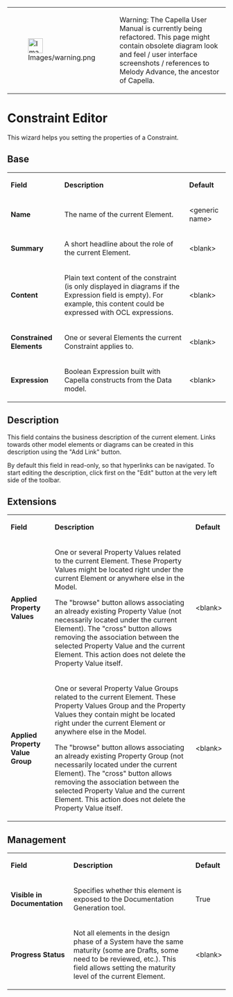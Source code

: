 <!--
  Copyright (c) 2006, 2015 THALES GLOBAL SERVICES.
  All rights reserved. This program and the accompanying materials
  are made available under the terms of the Eclipse Public License v1.0
  which accompanies this distribution, and is available at
  http://www.eclipse.org/legal/epl-v10.html

  Contributors:
       Thales - initial API and implementation
-->

{| border="1"
|-
| [[Image:Images/warning.png|34x34px]] 
| Warning: The Capella User Manual is currently being refactored. This page might contain obsolete diagram look and feel / user interface screenshots / references to Melody Advance, the ancestor of Capella. 
|}   

= Constraint Editor =
 
This wizard helps you setting the properties of a Constraint.
 
== Base ==
                                
{| border="1"
|-
| '''Field''' 
| '''Description''' 
| '''Default''' 
|-
| '''Name''' 
| The name of the current Element. 
| &lt;generic name&gt; 
|-
| '''Summary''' 
| A short headline about the role of the current Element. 
| &lt;blank&gt; 
|-
| '''Content''' 
| Plain text content of the constraint (is only displayed in diagrams if the Expression field is empty). For example, this content could be expressed with OCL expressions. 
| &lt;blank&gt; 
|-
| '''Constrained Elements''' 
| One or several Elements the current Constraint applies to. 
| &lt;blank&gt; 
|-
| '''Expression''' 
| Boolean Expression built with Capella constructs from the Data model. 
| &lt;blank&gt; 
|}  

== Description ==
 
This field contains the business description of the current element. Links towards other model elements or diagrams can be created in this description using the &quot;Add Link&quot; button.
 
By default this field in read-only, so that hyperlinks can be navigated. To start editing the description, click first on the &quot;Edit&quot; button at the very left side of the toolbar.
  
== Extensions ==
                 
{| border="1"
|-
| '''Field''' 
| '''Description''' 
| '''Default''' 
|-
| '''Applied Property Values''' 
| One or several Property Values related to the current Element. These Property Values might be located right under the current Element or anywhere else in the Model.
 
The &quot;browse&quot; button allows associating an already existing Property Value (not necessarily located under the current Element). The &quot;cross&quot; button allows removing the association between the selected Property Value and the current Element. This action does not delete the Property Value itself.
| &lt;blank&gt; 
|-
| '''Applied Property Value Group''' 
| One or several Property Value Groups related to the current Element. These Property Values Group and the Property Values they contain might be located right under the current Element or anywhere else in the Model.
 
The &quot;browse&quot; button allows associating an already existing Property Group (not necessarily located under the current Element). The &quot;cross&quot; button allows removing the association between the selected Property Value and the current Element. This action does not delete the Property Value itself. 
| &lt;blank&gt; 
|}  

== Management ==
                      
{| border="1"
|-
| '''Field''' 
| '''Description''' 
| '''Default''' 
|-
| '''Visible in Documentation''' 
| Specifies whether this element is exposed to the Documentation Generation tool. 
| True 
|-
| '''Progress Status''' 
| Not all elements in the design phase of a System have the same maturity (some are Drafts, some need to be reviewed, etc.). This field allows setting the maturity level of the current Element. 
| &lt;blank&gt; 
|}       
